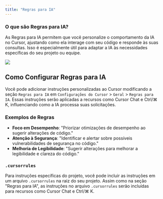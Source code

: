 ```yaml
---
title: "Regras para IA"
---
```


### O que são Regras para IA?

As Regras para IA permitem que você personalize o comportamento da IA no Cursor, ajustando como ela interage com seu código e responde às suas consultas. Isso é especialmente útil para adaptar a IA às necessidades específicas do seu projeto ou equipe.

<Frame>
  <img src="/images/context/rules-for-ai.png" />
</Frame>

## Como Configurar Regras para IA

Você pode adicionar instruções personalizadas ao Cursor modificando a seção `Regras para IA` em `Configurações do Cursor` > `Geral` > `Regras para IA`. Essas instruções serão aplicadas a recursos como Cursor Chat e Ctrl/⌘ K, influenciando como a IA processa suas solicitações.

### Exemplos de Regras

- **Foco em Desempenho**: "Priorizar otimizações de desempenho ao sugerir alterações de código."
- **Atenção à Segurança**: "Identificar e alertar sobre possíveis vulnerabilidades de segurança no código."
- **Melhoria de Legibilidade**: "Sugerir alterações para melhorar a legibilidade e clareza do código."

### `.cursorrules`

Para instruções específicas do projeto, você pode incluir as instruções em um arquivo `.cursorrules` na raiz do seu projeto. Assim como na seção "Regras para IA", as instruções no arquivo `.cursorrules` serão incluídas para recursos como Cursor Chat e Ctrl/⌘ K.
